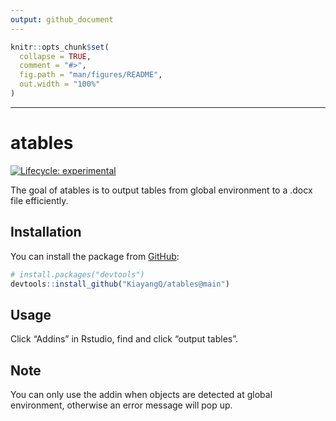 ```yaml
---
output: github_document
---
```


<!-- README.md is generated from README.Rmd. Please edit that file -->

```r
knitr::opts_chunk$set(
  collapse = TRUE,
  comment = "#>",
  fig.path = "man/figures/README",
  out.width = "100%"
)
```


---


# atables

[![Lifecycle: experimental](https://img.shields.io/badge/lifecycle-experimental-orange.svg)](https://www.tidyverse.org/lifecycle/#experimental)

The goal of atables is to output tables from global environment to a .docx file efficiently.


## Installation

You can install the package from [GitHub](https://github.com/):

``` r
# install.packages("devtools")
devtools::install_github("KiayangQ/atables@main")
```


## Usage

Click "Addins" in Rstudio, find and click "output tables".

## Note

You can only use the addin when objects are detected at global environment, otherwise an error message will pop up.

